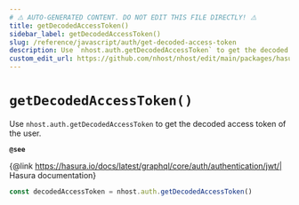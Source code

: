 ```yaml
---
# ⚠️ AUTO-GENERATED CONTENT. DO NOT EDIT THIS FILE DIRECTLY! ⚠️
title: getDecodedAccessToken()
sidebar_label: getDecodedAccessToken()
slug: /reference/javascript/auth/get-decoded-access-token
description: Use `nhost.auth.getDecodedAccessToken` to get the decoded access token of the user.
custom_edit_url: https://github.com/nhost/nhost/edit/main/packages/hasura-auth-js/src/hasura-auth-client.ts#L547
---
```


# `getDecodedAccessToken()`

Use `nhost.auth.getDecodedAccessToken` to get the decoded access token of the user.

**`@see`**

{@link https://hasura.io/docs/latest/graphql/core/auth/authentication/jwt/| Hasura documentation}

```ts
const decodedAccessToken = nhost.auth.getDecodedAccessToken()
```
